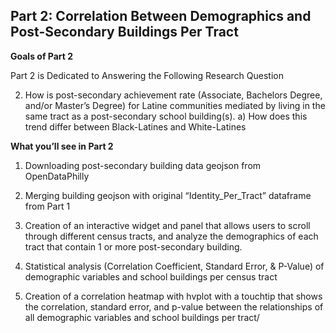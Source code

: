 

<div class="text-box">
# Part 2: Correlation Between Demographics and Post-Secondary Buildings Per Tract
</div>

<div class="text-box">
**Goals of Part 2**

Part 2 is Dedicated to Answering the Following Research Question 

2) How is post-secondary achievement rate (Associate, Bachelors Degree, and/or Master's Degree) for Latine communities mediated by living in the same tract as a post-secondary school building(s). 
        a) How does this trend differ between Black-Latines and White-Latines
             

</div>

<div class="text-box">

**What you'll see in Part 2**

1) Downloading post-secondary building data geojson from OpenDataPhilly

2) Merging building geojson with original "Identity_Per_Tract" dataframe from Part 1

3) Creation of an interactive widget and panel that allows users to scroll through different census tracts,
and analyze the demographics of each tract that contain 1 or more post-secondary building. 

4) Statistical analysis (Correlation Coefficient, Standard Error, & P-Value) of demographic variables 
and school buildings per census tract

5) Creation of a correlation heatmap with hvplot with a touchtip that shows the correlation, standard error, and p-value
between the relationships of all demographic variables and school buildings per tract/ 

</div>



